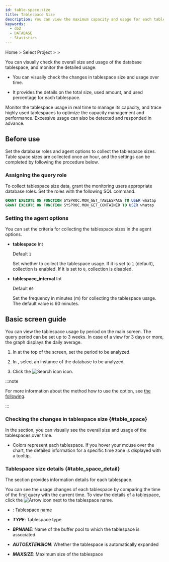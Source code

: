 ```yaml
---
id: table-space-size
title: Tablespace Size
description: You can view the maximum capacity and usage for each tablespace over time.
keywords:
  - db2
  - DATABASE
  - Statistics
---
```


Home &gt; Select Project &gt; <Cmdname sid="side_reportStat" className="uitext" /> &gt; <Cmdname sid="side_tableSpace" className="uitext" />

You can visually check the overall size and usage of the database tablespace, and monitor the detailed usage. 

- You can visually check the changes in tablespace size and usage over time.

- It provides the details on the total size, used amount, and used percentage for each tablespace.

Monitor the tablespace usage in real time to manage its capacity, and trace highly used tablespaces to optimize the capacity management and performance. Excessive usage can also be detected and responded in advance.

## Before use

Set the database roles and agent options to collect the tablespace sizes. Table space sizes are collected once an hour, and the settings can be completed by following the procedure below.

### Assigning the query role

To collect tablespace size data, grant the monitoring users appropriate database roles. Set the roles with the following SQL command.

```sql title="SQL"
GRANT EXECUTE ON FUNCTION SYSPROC.MON_GET_TABLESPACE TO USER whatap
GRANT EXECUTE ON FUNCTION SYSPROC.MON_GET_CONTAINER TO USER whatap
```

### Setting the agent options

You can set the criteria for collecting the tablespace sizes in the agent options.

- **tablespace** <span class='type'>Int</span>

  Default `1`

  Set whether to collect the tablespace usage. If it is set to `1` (default), collection is enabled. If it is set to `0`, collection is disabled.  

- **tablespace_interval** <span class='type'>Int</span>

    Default `60`

    Set the frequency in minutes (m) for collecting the tablespace usage. The default value is 60 minutes.

## Basic screen guide

<ImgLang img="db-table-space-size-db2.png" desc="Tablespace size" />

You can view the tablespace usage by period on the main screen. The query period can be set up to 3 weeks. In case of a view for 3 days or more, the graph displays the daily average.

1. In <Cmdname sid="time" className="uitext" /> at the top of the screen, set the period to be analyzed.

2. In <Cmdname sid="instance" className="uitext" />, select an instance of the database to be analyzed.

3. Click the ![Search icon](/img/ico-btn-search.png) icon.

:::note

For more information about the method how to use the <Cmdname sid="time" className="uitext" /> option, see [the following](usage-ui#timeselector).

:::

### Checking the changes in tablespace size {#table_space}

In the <Cmdname sid="table_space" className="uitext" /> section, you can visually see the overall size and usage of the tablespaces over time.
* Colors represent each tablespace. If you hover your mouse over the chart, the detailed information for a specific time zone is displayed with a tooltip.

<ImgLang img="db-stat-table-space-check-trend-oracle-pro.png" desc="Tablespace size" />

### Tablespace size details {#table_space_detail}

The <Cmdname sid="table_space_detail" className="uitext" /> section provides information details for each tablespace.

You can see the usage changes of each tablespace by comparing the time of the first query with the current time. To view the details of a tablespace, click the ![Arrow icon](/img/ic-caret-right.svg) next to the tablespace name.

- <Cmdname sid="TTL08166" className="uitext" />: Tablespace name

- ***TYPE***: Tablespace type

- ***BPNAME***: Name of the buffer pool to which the tablespace is associated.

- ***AUTOEXTENSION***: Whether the tablespace is automatically expanded

- ***MAXSIZE***: Maximum size of the tablespace
